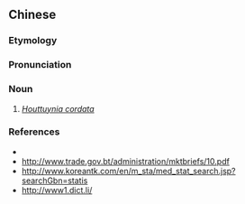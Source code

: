 {{also|鱼腥草}}
==Chinese==
{{zh-forms|s=鱼腥草}}

===Etymology===
{{rfe|lang=zh}}

===Pronunciation===
{{zh-pron
|m=yúxīngcǎo
|c=jyu4 seng1 cou2,jyu4 sing1 cou2
|cat=n
}}

===Noun===
{{zh-noun}}

# ''[[Houttuynia cordata]]'' {{gloss|an [[herb]] used in [[traditional Chinese medicine]] to treat boils and to reduce "damp-heat"}}

===References===
* {{pedialite|lang=zh}}
* http://www.trade.gov.bt/administration/mktbriefs/10.pdf
* http://www.koreantk.com/en/m_sta/med_stat_search.jsp?searchGbn=statis
* http://www1.dict.li/